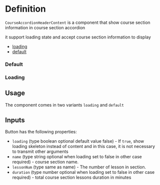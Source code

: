 
# Definition

`CourseAccordionHeaderContent` is a component that show course section information in course section accordion

it support loading state and accept course section information to display

- [loading](#primary)
- [default](#secondary)

### Default

### Loading

## Usage

The component comes in two variants `loading` and `default`

## Inputs

Button has the following properties:

- `loading` (type boolean optional default value false) - If `true`, show loading skeleton instead of content and in this case, it is not necessary to transmit other arguments
- `name` (type string optional when loading set to false in other case required) - course section name.
- `lessonNum` (type same as name) - The number of lesson in section.
- `duration` (type number optional when loading set to false in other case required) - total course section lessons duration in minutes
